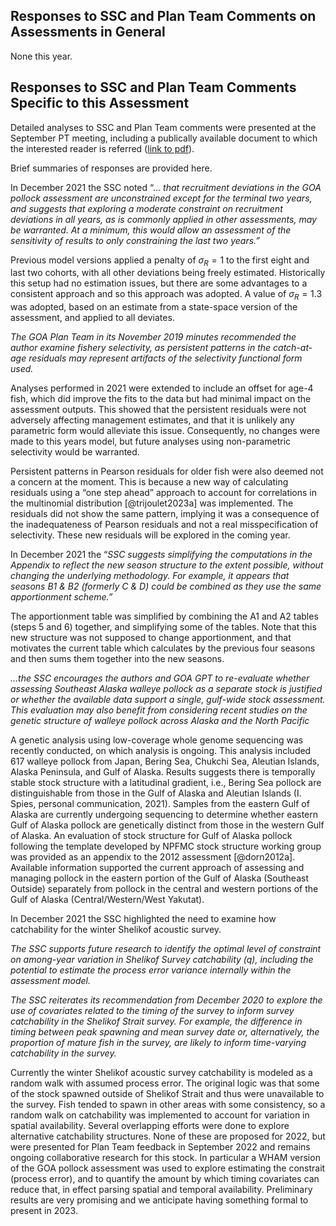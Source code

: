 ## Responses to SSC and Plan Team Comments on Assessments in General

None this year.

## Responses to SSC and Plan Team Comments Specific to this Assessment
Detailed analyses to SSC and Plan Team comments were presented at
the September PT meeting, including a publically available
document to which the interested reader is referred 
([link to pdf](https://meetings.npfmc.org/CommentReview/DownloadFile?p=7df129bb-16cb-4dba-a4d5-a160c31d087e.pdf&fileName=GOA%20pollock%20model%20updates.pdf)).

Brief summaries of responses are provided here. 

In December 2021 the SSC noted "... *that recruitment deviations
in the GOA pollock assessment are unconstrained except for the
terminal two years, and suggests that exploring a moderate
constraint on recruitment deviations in all years, as is commonly
applied in other assessments, may be warranted. At a minimum,
this would allow an assessment of the sensitivity of results to
only constraining the last two years."*

Previous model versions applied a penalty of $\sigma_R=1$ to the
first eight and last two cohorts, with all other deviations being
freely estimated. Historically this setup had no estimation
issues, but there are some advantages to a consistent approach
and so this approach was adopted. A value of $\sigma_R=1.3$ was
adopted, based on an estimate from a state-space version of the
assessment, and applied to all deviates.


*The GOA Plan Team in its November 2019 minutes recommended the
author examine fishery selectivity, as persistent patterns in the
catch-at-age residuals may represent artifacts of the selectivity
functional form used.*

Analyses performed in 2021 were extended to include an offset for
age-4 fish, which did improve the fits to the data but had
minimal impact on the assessment outputs. This showed that the
persistent residuals were not adversely affecting management
estimates, and that it is unlikely any parametric form would
alleviate this issue. Consequently, no changes were made to this
years model, but future analyses using non-parametric selectivity
would be warranted.

Persistent patterns in Pearson residuals for older fish were also
deemed not a concern at the moment. This is because a new way of
calculating residuals using a "one step ahead" approach to
account for correlations in the multinomial distribution
[@trijoulet2023a] was implemented. The residuals did not show the
same pattern, implying it was a consequence of the inadequateness
of Pearson residuals and not a real misspecification of
selectivity. These new residuals will be explored in the coming
year. 


In December 2021 the "*SSC suggests simplifying the computations
in the Appendix to reflect the new season structure to the extent
possible, without changing the underlying methodology. For
example, it appears that seasons B1 & B2 (formerly C & D) could
be combined as they use the same apportionment scheme."*

The apportionment table was simplified by combining the A1 and A2
tables (steps 5 and 6) together, and simplifying some of the
tables. Note that this new structure was not supposed to change
apportionment, and that motivates the current table which
calculates by the previous four seasons and then sums them
together into the new seasons.

*...the SSC encourages the authors and GOA GPT to re-evaluate
whether assessing Southeast Alaska walleye pollock as a separate
stock is justified or whether the available data support a
single, gulf-wide stock assessment. This evaluation may also
benefit from considering recent studies on the genetic structure
of walleye pollock across Alaska and the North Pacific*

A genetic analysis using low-coverage whole genome sequencing was
recently conducted, on which analysis is ongoing. This analysis
included 617 walleye pollock from Japan, Bering Sea, Chukchi Sea,
Aleutian Islands, Alaska Peninsula, and Gulf of Alaska. Results
suggests there is temporally stable stock structure with a
latitudinal gradient, i.e., Bering Sea pollock are
distinguishable from those in the Gulf of Alaska and Aleutian
Islands (I. Spies, personal communication, 2021). Samples from
the eastern Gulf of Alaska are currently undergoing sequencing to
determine whether eastern Gulf of Alaska pollock are genetically
distinct from those in the western Gulf of Alaska. An evaluation
of stock structure for Gulf of Alaska pollock following the
template developed by NPFMC stock structure working group was
provided as an appendix to the 2012 assessment
[@dorn2012a]. Available information supported the current approach
of assessing and managing pollock in the eastern portion of the
Gulf of Alaska (Southeast Outside) separately from pollock in the
central and western portions of the Gulf of Alaska
(Central/Western/West Yakutat).
 

In December 2021 the SSC highlighted the need to examine how
catchability for the winter Shelikof acoustic survey.

*The SSC supports future research to identify the optimal level
of constraint on among-year variation in Shelikof Survey
catchability (q), including the potential to estimate the
process error variance internally within the assessment model.*

*The SSC reiterates its recommendation from December 2020 to
explore the use of covariates related to the timing of the survey
to inform survey catchability in the Shelikof Strait survey. For
example, the difference in timing between peak spawning and mean
survey date or, alternatively, the proportion of mature fish in
the survey, are likely to inform time-varying catchability in the
survey.*

Currently the winter Shelikof acoustic survey catchability is
modeled as a random walk with assumed process error. The original
logic was that some of the stock spawned outside of Shelikof
Strait and thus were unavailable to the survey. Fish tended to
spawn in other areas with some consistency, so a random walk on
catchability was implemented to account for variation in spatial
availability. Several overlapping efforts were done to explore
alternative catchability structures. None of these are proposed
for 2022, but were presented for Plan Team feedback in September
2022 and remains ongoing collaborative research for this
stock. In particular a WHAM version of the GOA pollock assessment
was used to explore estimating the constrait (process error), and
to quantify the amount by which timing covariates can reduce
that, in effect parsing spatial and temporal
availability. Preliminary results are very promising and we
anticipate having something formal to present in 2023.
